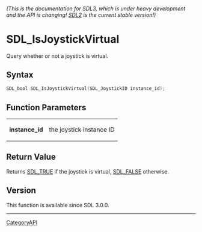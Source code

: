 ====== (This is the documentation for SDL3, which is under heavy development and the API is changing! [https://wiki.libsdl.org/ SDL2] is the current stable version!) ======
= SDL_IsJoystickVirtual =

Query whether or not a joystick is virtual.

== Syntax ==

<syntaxhighlight lang='c'>
SDL_bool SDL_IsJoystickVirtual(SDL_JoystickID instance_id);
</syntaxhighlight>

== Function Parameters ==

{|
|'''instance_id'''
|the joystick instance ID
|}

== Return Value ==

Returns [[SDL_TRUE]] if the joystick is virtual, [[SDL_FALSE]] otherwise.

== Version ==

This function is available since SDL 3.0.0.

----
[[CategoryAPI]]


